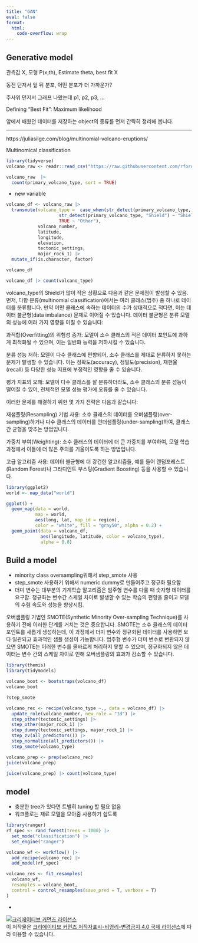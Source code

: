 ```yaml
---
title: "GAN"
eval: false
format: 
  html: 
    code-overflow: wrap
---
```


## Generative model

관측값 X, 모형 P(x;th), Estimate theta, best fit X

동전 던저서 앞 뒤 분포, 어떤 분포가 더 가까운가?

주사위 던저서 그래프 나왔는데 p1, p2, p3, ...

Defining "Best Fit": Maximum likelihood

앞에서 배웠던 데이터를 저장하는 object의 종류를 먼저 간략히 정리해 봅니다.


-------------------

https://juliasilge.com/blog/multinomial-volcano-eruptions/


Multinomical classification


```r
library(tidyverse)
volcano_raw <- readr::read_csv("https://raw.githubusercontent.com/rfordatascience/tidytuesday/master/data/2020/2020-05-12/volcano.csv")

volcano_raw  |> 
  count(primary_volcano_type, sort = TRUE)


```


- new variable

```r
volcano_df <- volcano_raw |> 
  transmute(volcano_type =  case_when(str_detect(primary_volcano_type, "Stratovolcano") ~ "Stratovolcano",
                    str_detect(primary_volcano_type, "Shield") ~ "Shield", 
                    TRUE ~ "Other"),
            volcano_number,
            latitude,
            longitude,
            elevation,
            tectonic_settings,
            major_rock_1) |> 
  mutate_if(is.character, factor)

volcano_df  

volcano_df |> count(volcano_type)

```

volcano_type의 Shield가 많이 작은 상황으로 다음과 같은 문제점이 발생할 수 있음.
먼저, 다항 분류(multinomial classification)에서는 여러 클래스(범주) 중 하나로 데이터를 분류합니다. 만약 어떤 클래스에 속하는 데이터의 수가 상대적으로 적다면, 이는 데이터 불균형(data imbalance) 문제로 이어질 수 있습니다. 데이터 불균형은 분류 모델의 성능에 여러 가지 영향을 미칠 수 있습니다:

과적합(Overfitting)의 위험성 증가: 모델이 소수 클래스의 적은 데이터 포인트에 과하게 최적화될 수 있으며, 이는 일반화 능력을 저하시킬 수 있습니다.

분류 성능 저하: 모델이 다수 클래스에 편향되어, 소수 클래스를 제대로 분류하지 못하는 문제가 발생할 수 있습니다. 이는 정확도(accuracy), 정밀도(precision), 재현율(recall) 등 다양한 성능 지표에 부정적인 영향을 줄 수 있습니다.

평가 지표의 오해: 모델이 다수 클래스를 잘 분류하더라도, 소수 클래스의 분류 성능이 떨어질 수 있어, 전체적인 모델 성능 평가에 오류를 줄 수 있습니다.

이러한 문제를 해결하기 위한 몇 가지 전략은 다음과 같습니다:

재샘플링(Resampling) 기법 사용: 소수 클래스의 데이터를 오버샘플링(over-sampling)하거나 다수 클래스의 데이터를 언더샘플링(under-sampling)하여, 클래스 간 균형을 맞추는 방법입니다.

가중치 부여(Weighting): 소수 클래스의 데이터에 더 큰 가중치를 부여하여, 모델 학습 과정에서 이들에 더 많은 주의를 기울이도록 하는 방법입니다.

고급 알고리즘 사용: 데이터 불균형에 더 강건한 알고리즘들, 예를 들어 랜덤포레스트(Random Forest)나 그라디언트 부스팅(Gradient Boosting) 등을 사용할 수 있습니다.


```r
library(ggplot2)
world <- map_data("world")

ggplot() +
  geom_map(data = world,
           map = world,
           aes(long, lat, map_id = region),
           color = "white", fill = "gray50", alpha = 0.2) +
  geom_point(data = volcano_df, 
             aes(longitude, latitude, color = volcano_type),
             alpha = 0.8)


```

## Build a model

- minority class oversampling위해서 step_smote 사용
- step_smote 사용하기 위해서 numeric dummy로 만들어주고 정규화 필요함
- 더미 변수는 대부분의 기계학습 알고리즘은 범주형 변수를 다룰 때 숫자형 데이터를 요구함. 정규화는 변수간 스케일 차이로 발생할 수 있는 학습의 편향을 줄이고 모델의 수렴 속도와 성능을 향상시킴. 

오버샘플링 기법인 SMOTE(Synthetic Minority Over-sampling Technique)를 사용하기 전에 이러한 단계를 거치는 것은 중요합니다. SMOTE는 소수 클래스의 데이터 포인트를 새롭게 생성하는데, 이 과정에서 더미 변수와 정규화된 데이터를 사용하면 보다 일관되고 효과적인 샘플 생성이 가능합니다. 범주형 변수가 더미 변수로 변환되지 않으면 SMOTE는 이러한 변수를 올바르게 처리하지 못할 수 있으며, 정규화되지 않은 데이터는 변수 간의 스케일 차이로 인해 오버샘플링의 효과가 감소할 수 있습니다.


```r
library(themis)
library(tidymodels)

volcano_boot <- bootstraps(volcano_df)
volcano_boot

?step_smote

volcano_rec <- recipe(volcano_type ~., data = volcano_df) |> 
  update_role(volcano_number, new_role = "Id") |> 
  step_other(tectonic_settings) |> 
  step_other(major_rock_1) |> 
  step_dummy(tectonic_settings, major_rock_1) |> 
  step_zv(all_predictors()) |> 
  step_normalize(all_predictors()) |> 
  step_smote(volcano_type)

volcano_prep <- prep(volcano_rec)
juice(volcano_prep)

```

```r
juice(volcano_prep) |> count(volcano_type)
```

## model 

- 충분한 tree가 있다면 트별히 tuning 할 필요 없음
- 워크플로는 재료 모델을 모아줌 사용하기 쉽도록 

```r
library(ranger)
rf_spec <- rand_forest(trees = 1000) |> 
  set_mode("classification") |> 
  set_engine("ranger")

volcano_wf <- workflow() |> 
  add_recipe(volcano_rec) |> 
  add_model(rf_spec)

volcano_res <- fit_resamples(
  volcano_wf,
  resamples = volcano_boot,
  control = control_resamples(save_pred = T, verbose = T)
)
```






- 


<a rel="license" href="http://creativecommons.org/licenses/by-nc-nd/4.0/"><img src="https://i.creativecommons.org/l/by-nc-nd/4.0/88x31.png" alt="크리에이티브 커먼즈 라이선스" style="border-width:0"/></a><br />이 저작물은 <a rel="license" href="http://creativecommons.org/licenses/by-nc-nd/4.0/">크리에이티브 커먼즈 저작자표시-비영리-변경금지 4.0 국제 라이선스</a>에 따라 이용할 수 있습니다.
